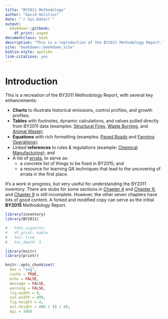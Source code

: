 ```yaml
--- 
title: "BY2011 Methodology"
author: "David Holstius"
date: "`r Sys.Date()`"
output: 
  bookdown::gitbook:
    df_print: paged
documentclass: book
description: "This is a reproduction of the BY2011 Methodology Report."
site: "bookdown::bookdown_site"
biblio-style: apalike
link-citations: yes
---
```


# Introduction

This is a recreation of the BY2011 Methodology Report, with several key enhancements:

- **Charts** to illustrate historical emissions, control profiles, and growth profiles;
- **Tables** with footnotes, dynamic calculations, and values pulled directly from BY2011 data (examples: [Structural Fires](#misc_other-fires-struct-methodology), [Waste Burning](#waste_burn-planned_ag-methodology), and [Animal Waste](#misc_other-animal_waste-livestock-methodology));
- **Equations** with rich formatting (examples: [Paved Roads](#misc_other-roads-paved-methodology) and [Farming Operations](#cat_749-methodology));
- Linked **references** to rules & regulations (example: [Chemical Manufacturing](#chem_fac-other-control)); and
- A list of [errata](#errata), to serve as:
    - a concrete list of things to be fixed in BY2015; and 
    - a resource for learning QA techniques that lead to the uncovering of errata in the first place.

It's a work in progress, but very useful for understanding the BY2011 inventory. There are stubs for some sections in [Chapter 4](#indcom) and [Chapter 6](#petprod), and [Chapter 9](#mobile_combust) is still incomplete. However, the other seven chapters have lots of good content. A forked and modified copy can serve as the initial **BY2015** Methodology Report.

```r
library(inventory)
library(BY2011)
```

```r
#   html_vignette:
#   df_print: kable
#   toc: true
#   toc_depth: 3

library(knitr)
library(printr)

knitr::opts_chunk$set(
  dev = "svg",
  cache = TRUE,
  echo = FALSE,
  message = FALSE,
  warning = FALSE,
  fig.width = 8,
  out.width = 800,
  fig.height = 4,
  out.height = 800 / (8 / 4),
  dpi = 300)
```
